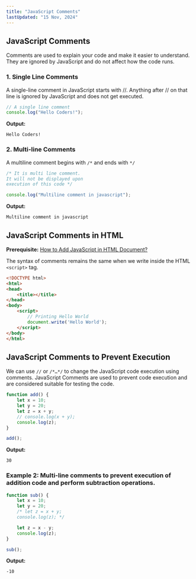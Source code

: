 ```yaml
---
title: "JavaScript Comments"
lastUpdated: "15 Nov, 2024"
---
```


## JavaScript Comments

Comments are used to explain your code and make it easier to understand. They are ignored by JavaScript and do not affect how the code runs.

### 1. Single Line Comments
A single-line comment in JavaScript starts with //. Anything after // on that line is ignored by JavaScript and does not get executed.

```javascript
// A single line comment  
console.log("Hello Coders!");    
```

**Output:**
```
Hello Coders!
```

### 2. Multi-line Comments
A multiline comment begins with `/*` and ends with `*/`

```javascript
/* It is multi line comment.  
It will not be displayed upon 
execution of this code */  

console.log("Multiline comment in javascript");  
```

**Output:**
```
Multiline comment in javascript
```

## JavaScript Comments in HTML

**Prerequisite:** [How to Add JavaScript in HTML Document?](#)

The syntax of comments remains the same when we write inside the HTML `<script>` tag.

```html
<!DOCTYPE html>
<html>
<head>
    <title></title>
</head>
<body>
    <script>
        // Printing Hello World
        document.write('Hello World');
    </script>
</body>
</html>
```

## JavaScript Comments to Prevent Execution

We can use `//` or `/*…*/` to change the JavaScript code execution using comments. JavaScript Comments are used to prevent code execution and are considered suitable for testing the code.

```javascript
function add() {
    let x = 10;
    let y = 20;
    let z = x + y;
    // console.log(x + y);
    console.log(z);
}

add();
```

**Output:**
```
30
```

### Example 2: Multi-line comments to prevent execution of addition code and perform subtraction operations.

```javascript
function sub() {
    let x = 10;
    let y = 20;
    /* let z = x + y;
    console.log(z); */

    let z = x - y;
    console.log(z);
}

sub();
```

**Output:**
```
-10